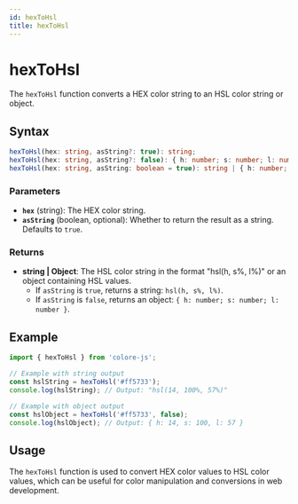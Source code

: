 ```yaml
---
id: hexToHsl
title: hexToHsl
---
```


# hexToHsl

The `hexToHsl` function converts a HEX color string to an HSL color string or object.

## Syntax

```typescript
hexToHsl(hex: string, asString?: true): string;
hexToHsl(hex: string, asString?: false): { h: number; s: number; l: number };
hexToHsl(hex: string, asString: boolean = true): string | { h: number; s: number; l: number };
```

### Parameters

- **`hex`** (string): The HEX color string.
- **`asString`** (boolean, optional): Whether to return the result as a string. Defaults to `true`.

### Returns

- **string | Object**: The HSL color string in the format "hsl(h, s%, l%)" or an object containing HSL values.
  - If `asString` is `true`, returns a string: `hsl(h, s%, l%)`.
  - If `asString` is `false`, returns an object: `{ h: number; s: number; l: number }`.

## Example

```typescript
import { hexToHsl } from 'colore-js';

// Example with string output
const hslString = hexToHsl('#ff5733');
console.log(hslString); // Output: "hsl(14, 100%, 57%)"

// Example with object output
const hslObject = hexToHsl('#ff5733', false);
console.log(hslObject); // Output: { h: 14, s: 100, l: 57 }
```

## Usage

The `hexToHsl` function is used to convert HEX color values to HSL color values, which can be useful for color manipulation and conversions in web development.
